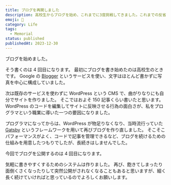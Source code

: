 ```yaml
---
title: ブログを再開しました
description: 高校生からブログを始め、これまでに3度挑戦してきました。これまでの反省を踏まえ、今回は気軽に書きやすいシステムを構築しました。飽きや面倒くささに負けず、細く長く続けていければと思います。
emoji: 🥳
category: Life
tags:
  - Memorial
status: published
publishedAt: 2023-12-30
---
```


ブログを始めました。

そう書くのは 4 回目になります。
最初にブログを書き始めたのは高校生のときです。
Google の [Blogger](https://www.blogger.com/about) というサービスを使い、文字はほとんど書かずに写真を中心に構成していました。

次は既存のサービスを使わずに WordPress という CMS で、曲がりなりにも自分でサイトを作りました。
そこではおよそ 150 記事くらい書いたと思います。
WordPress のコードを編集してサイトに反映させる行為の面白さが、私をプログラマという職業に導いた一つの要因になりました。

プログラマになってからは、WordPress が物足りなくなり、当時流行っていた [Gatsby](https://www.gatsbyjs.com) というフレームワークを用いて再びブログを作り直しました。
そこそこパフォーマンスがよく、コードで記事を管理できるなど、ブログを続けるための仕組みを用意したつもりでしたが、長続きはしませんでした。

今回でブログを公開するのは 4 回目になります。

気軽に書きやすくするためのシステムは作りました。
再び、飽きてしまったり面倒くさくなったりして突然公開がされなくなることもあると思いますが、細く長く続けていければと思っているのでよろしくお願いします。
